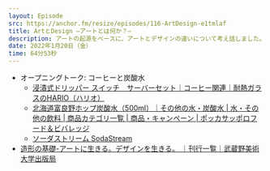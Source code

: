 ```yaml
---
layout: Episode
src: https://anchor.fm/resize/episodes/116-ArtDesign-e1tmlaf
title: ArtとDesign —アートとは何か？—
description: アートの起源をベースに、アートとデザインの違いについて考え話しました。
date: 2022年1月20日（金）
time: 64分53秒
---
```


- オープニングトーク: コーヒーと炭酸水
    - [浸漬式ドリッパー スイッチ　サーバーセット｜コーヒー関連｜耐熱ガラスのHARIO（ハリオ）](https://www.hario.com/product/coffee/set/SSD.html)
    - [北海道富良野ホップ炭酸水（500ml）｜その他の水・炭酸水 | 水・その他の飲料 | 商品カテゴリ一覧 | 商品・キャンペーン | ポッカサッポロフード＆ビバレッジ](https://www.pokkasapporo-fb.jp/products/otherdrink/flavor/WJ69.html)
    - [ソーダストリーム SodaStream](https://www.sodastream.jp/)
- [造形の基礎-アートに生きる。デザインを生きる。 ｜刊行一覧｜武蔵野美術大学出版局](https://www.musabi.co.jp/books/b463108/)
